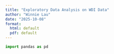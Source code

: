 ```yaml
---
title: "Exploratory Data Analysis on WDI Data"
author: "Winnie Lau"
date: "2025-10-08"
format:
  html: default
  pdf: default
---
```


```python

import pandas as pd



```